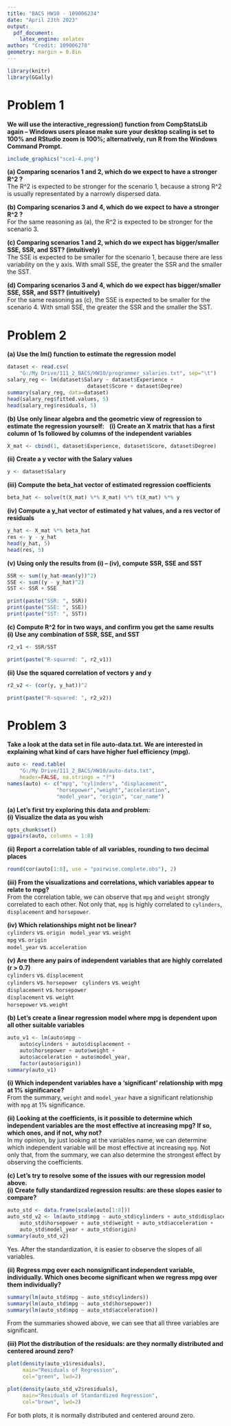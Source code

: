 ---
title: "BACS HW10 - 109006234"
date: "April 23th 2023"
output:
  pdf_document:
    latex_engine: xelatex
author: "Credit: 109006278"
geometry: margin = 0.8in
---

```{r, include=FALSE}
library(knitr)
library(GGally)
```

# Problem 1
**We will use the interactive_regression() function from CompStatsLib again – Windows users please make sure your desktop scaling is set to 100% and RStudio zoom is 100%;  alternatively, run R from the Windows Command Prompt.** 
```{r, out.width="95%", fig.align = "center", echo=FALSE}
include_graphics("sce1-4.png")
```

**(a) Comparing scenarios 1 and 2, which do we expect to have a stronger R^2 ?** \
The R^2 is expected to be stronger for the scenario 1, because a strong R^2 is usually representated by a narrowly dispersed data. 

**(b) Comparing scenarios 3 and 4, which do we expect to have a stronger R^2 ?** \
For the same reasoning as (a), the R^2 is expected to be stronger for the scenario 3. 

**(c) Comparing scenarios 1 and 2, which do we expect has bigger/smaller SSE, SSR, and SST? (intuitively)** \
The SSE is expected to be smaller for the scenario 1, because there are less variability on the y axis. With small SSE, the greater the SSR and the smaller the SST. 

**(d) Comparing scenarios 3 and 4, which do we expect has bigger/smaller SSE, SSR, and SST? (intuitively)** \
For the same reasoning as (c), the SSE is expected to be smaller for the scenario 4. With small SSE, the greater the SSR and the smaller the SST. 

# Problem 2
**(a) Use the lm() function to estimate the regression model** \
```{r}
dataset <- read.csv(
    "G:/My Drive/111_2_BACS/HW10/programmer_salaries.txt", sep="\t")
salary_reg <- lm(dataset$Salary ~ dataset$Experience +
                          dataset$Score + dataset$Degree)
summary(salary_reg, data=dataset)
head(salary_reg$fitted.values, 5)
head(salary_reg$residuals, 5)
```
**(b) Use only linear algebra and the geometric view of regression to estimate the regression yourself:** \ 
**(i) Create an X matrix that has a first column of 1s followed by columns of the independent variables** \
```{r, results = FALSE}
X_mat <- cbind(1, dataset$Experience, dataset$Score, dataset$Degree)
```
**(ii) Create a y vector with the Salary values** \
```{r, results = FALSE}
y <- dataset$Salary
```

**(iii) Compute the beta_hat vector of estimated regression coefficients** \
```{r}
beta_hat <- solve(t(X_mat) %*% X_mat) %*% t(X_mat) %*% y
```

**(iv) Compute a y_hat vector of estimated y hat values, and a res vector of residuals** \
```{r}
y_hat <- X_mat %*% beta_hat 
res <- y - y_hat 
head(y_hat, 5)
head(res, 5)
```

**(v) Using only the results from (i) – (iv), compute SSR, SSE and SST** \
```{r}
SSR <- sum((y_hat-mean(y))^2)
SSE <- sum((y - y_hat)^2)
SST <- SSR + SSE
```
```{r, echo=FALSE}
print(paste("SSR: ", SSR))
print(paste("SSE: ", SSE))
print(paste("SST: ", SST))
```

**(c) Compute R^2 for in two ways, and confirm you get the same results** \ 
**(i) Use any combination of SSR, SSE, and SST** \
```{r}
r2_v1 <- SSR/SST
```
```{r, echo=FALSE}
print(paste("R-squared: ", r2_v1))
```
**(ii) Use the squared correlation of vectors y and y** \
```{r}
r2_v2 <- (cor(y, y_hat))^2
```
```{r, echo=FALSE}
print(paste("R-squared: ", r2_v2))
```

# Problem 3
**Take a look at the data set in file auto-data.txt. We are interested in explaining what kind of cars have higher fuel efficiency (mpg).** \
```{r}
auto <- read.table(
    "G:/My Drive/111_2_BACS/HW10/auto-data.txt",             
    header=FALSE, na.strings = "?")
names(auto) <- c("mpg", "cylinders", "displacement", 
                "horsepower","weight","acceleration", 
                "model_year", "origin", "car_name")
```

**(a) Let’s first try exploring this data and problem:** \
**(i) Visualize the data as you wish** \
```{r setup, out.width="110%", fig.align = "center", warning=FALSE}
opts_chunk$set()
ggpairs(auto, columns = 1:8)
```
**(ii) Report a correlation table of all variables, rounding to two decimal places** \
```{r}
round(cor(auto[1:8], use = "pairwise.complete.obs"), 2)
```

**(iii) From the visualizations and correlations, which variables appear to relate to mpg?** \
From the correlation table, we can observe that `mpg` and `weight` strongly correlated to each other. Not only that, `mpg` is highly correlated to `cylinders`, `displacement` and `horsepower`.

**(iv) Which relationships might not be linear?** \
`cylinders` vs. `origin` \ 
`model_year` vs. `weight` \
`mpg` vs. `origin` \
`model_year` vs. `acceleration` \

**(v) Are there any pairs of independent variables that are highly correlated (r > 0.7)** \
`cylinders` vs. `displacement` \
`cylinders` vs. `horsepower` \ 
`cylinders` vs. `weight` \
`displacement` vs. `horsepower` \
`displacement` vs. `weight` \
`horsepower` vs. `weight` \

**(b) Let’s create a linear regression model where mpg is dependent upon all other suitable variables** \
```{r}
auto_v1 <- lm(auto$mpg ~ 
    auto$cylinders + auto$displacement + 
    auto$horsepower + auto$weight +
    auto$acceleration + auto$model_year, 
    factor(auto$origin))
summary(auto_v1)
```
**(i) Which independent variables have a ‘significant’ relationship with mpg at 1% significance?** \
From the summary, `weight` and `model_year` have a significant relationship with `mpg` at 1% significance.

**(ii) Looking at the coefficients, is it possible to determine which independent variables are the most effective at increasing mpg? If so, which ones, and if not, why not?** \
In my opinion, by just looking at the variables name, we can determine which independent variable will be most effective at increasing `mpg`. Not only that, from the summary, we can also determine the strongest effect by observing the coefficients. 

**(c) Let’s try to resolve some of the issues with our regression model above.** \
**(i) Create fully standardized regression results: are these slopes easier to compare?** \
```{r}
auto_std <- data.frame(scale(auto[1:8]))
auto_std_v2 <- lm(auto_std$mpg ~ auto_std$cylinders + auto_std$displacement + 
    auto_std$horsepower + auto_std$weight + auto_std$acceleration + 
    auto_std$model_year + auto_std$origin)
summary(auto_std_v2)
```
Yes. After the standardization, it is easier to observe the slopes of all variables.

**(ii) Regress mpg over each nonsignificant independent variable, individually. Which ones become significant when we regress mpg over them individually?** \
```{r}
summary(lm(auto_std$mpg ~ auto_std$cylinders))
summary(lm(auto_std$mpg ~ auto_std$horsepower))
summary(lm(auto_std$mpg ~ auto_std$acceleration))
```
From the summaries showed above, we can see that all three variables are significant. 

**(iii) Plot the distribution of the residuals: are they normally distributed and centered around zero?** \
```{r, out.width="80%", fig.align = "center"}
plot(density(auto_v1$residuals), 
     main="Residuals of Regression",
     col="green", lwd=2)

plot(density(auto_std_v2$residuals), 
     main="Residuals of Standardized Regression",
     col="brown", lwd=2)
```
For both plots, it is normally distributed and centered around zero.
